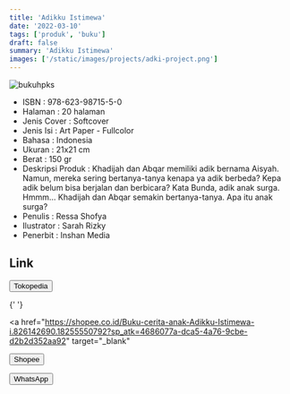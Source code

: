 ```yaml
---
title: 'Adikku Istimewa'
date: '2022-03-10'
tags: ['produk', 'buku']
draft: false
summary: 'Adikku Istimewa'
images: ['/static/images/projects/adki-project.png']
---
```


![bukuhpks](/static/images/projects/adki-project.png)

- ISBN : 978-623-98715-5-0
- Halaman : 20 halaman
- Jenis Cover : Softcover
- Jenis Isi : Art Paper - Fullcolor
- Bahasa : Indonesia
- Ukuran : 21x21 cm
- Berat : 150 gr
- Deskripsi Produk : Khadijah dan Abqar memiliki adik bernama Aisyah. Namun, mereka sering bertanya-tanya kenapa ya adik berbeda? Kepa adik belum bisa berjalan dan berbicara? Kata Bunda, adik anak surga. Hmmm… Khadijah dan Abqar semakin bertanya-tanya. Apa itu anak surga?
- Penulis : Ressa Shofya
- Ilustrator : Sarah Rizky
- Penerbit : Inshan Media

## Link

<div>
  <a href="https://www.tokopedia.com/inshanbooks-store/adikku-istimewa?extParam=whid%3D14055660" target="_blank">
    <button className="btn-tokped">Tokopedia</button>
  </a>

{' '}

<a
  href="https://shopee.co.id/Buku-cerita-anak-Adikku-Istimewa-i.826142690.18255550792?sp_atk=4686077a-dca5-4a76-9cbe-d2b2d352aa92"
  target="_blank"
>
  <button className="btn-shopee">Shopee</button>
</a>

  <a href="https://wa.me/6285747101917" target="_blank">
    <button className="btn-wa">WhatsApp</button>
  </a>
</div>
